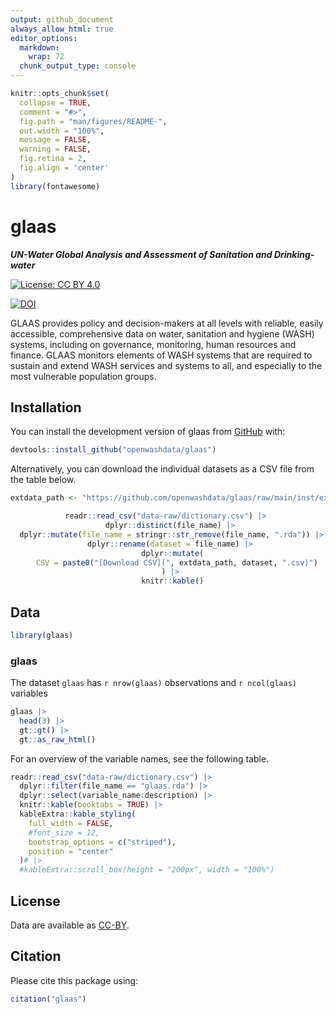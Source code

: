 ```yaml
---
output: github_document
always_allow_html: true
editor_options: 
  markdown: 
    wrap: 72
  chunk_output_type: console
---
```


<!-- README.md is generated from README.Rmd. Please edit that file -->

```r
knitr::opts_chunk$set(
  collapse = TRUE,
  comment = "#>",
  fig.path = "man/figures/README-",
  out.width = "100%",
  message = FALSE,
  warning = FALSE,
  fig.retina = 2,
  fig.align = 'center'
)
library(fontawesome)
```

# glaas
***UN-Water Global Analysis and Assessment of Sanitation and Drinking-water***

<!-- badges: start -->

[![License: CC BY
4.0](https://img.shields.io/badge/License-CC_BY_4.0-lightgrey.svg)](https://creativecommons.org/licenses/by/4.0/)

[![DOI](https://zenodo.org/badge/DOI/10.5281/zenodo.15423460.svg)](https://zenodo.org/doi/10.5281/zenodo.15423460)

<!-- badges: end -->

GLAAS provides policy and decision-makers at all levels with reliable, easily accessible, comprehensive data on water, sanitation and hygiene (WASH) systems, including on governance, monitoring, human resources and finance. GLAAS monitors elements of WASH systems that are required to sustain and extend WASH services and systems to all, and especially to the most vulnerable population groups.

## Installation

You can install the development version of glaas from
[GitHub](https://github.com/) 
 with:

```r
devtools::install_github("openwashdata/glaas")
```
Alternatively, you can download the individual datasets as a CSV file from the table below.
<center>\n
```r
extdata_path <- "https://github.com/openwashdata/glaas/raw/main/inst/extdata/"

readr::read_csv("data-raw/dictionary.csv") |> 
  dplyr::distinct(file_name) |> 
  dplyr::mutate(file_name = stringr::str_remove(file_name, ".rda")) |> 
  dplyr::rename(dataset = file_name) |> 
  dplyr::mutate(
    CSV = paste0("[Download CSV](", extdata_path, dataset, ".csv)")
  ) |> 
  knitr::kable()

```
\n</center>\n

## Data
```r
library(glaas)
```

### glaas

The dataset `glaas` has `r nrow(glaas)` observations and `r ncol(glaas)` variables

```r
glaas |> 
  head(3) |> 
  gt::gt() |>
  gt::as_raw_html()
```

For an overview of the variable names, see the following table.

```r
readr::read_csv("data-raw/dictionary.csv") |>
  dplyr::filter(file_name == "glaas.rda") |>
  dplyr::select(variable_name:description) |> 
  knitr::kable(booktabs = TRUE) |> 
  kableExtra::kable_styling(
    full_width = FALSE,
    #font_size = 12,
    bootstrap_options = c("striped"),
    position = "center"
  )# |> 
  #kableExtra::scroll_box(height = "200px", width = "100%")
```

## License

Data are available as
[CC-BY](https://github.com/openwashdata/%7B%7B%7Bpackagename%7D%7D%7D/blob/main/LICENSE.md).

## Citation

Please cite this package using:

```r
citation("glaas")
```
